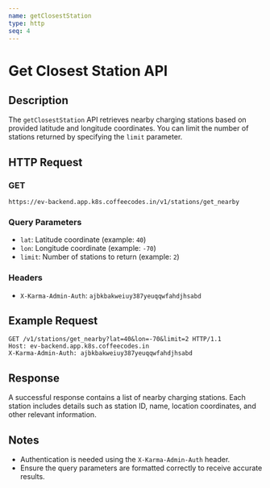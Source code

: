 ```yaml
---
name: getClosestStation
type: http
seq: 4
---
```


# Get Closest Station API

## Description
The `getClosestStation` API retrieves nearby charging stations based on provided latitude and longitude coordinates. You can limit the number of stations returned by specifying the `limit` parameter.

## HTTP Request

### GET
`https://ev-backend.app.k8s.coffeecodes.in/v1/stations/get_nearby`

### Query Parameters
- `lat`: Latitude coordinate (example: `40`)
- `lon`: Longitude coordinate (example: `-70`)
- `limit`: Number of stations to return (example: `2`)

### Headers
- `X-Karma-Admin-Auth`: `ajbkbakweiuy387yeuqqwfahdjhsabd`

## Example Request

```http
GET /v1/stations/get_nearby?lat=40&lon=-70&limit=2 HTTP/1.1
Host: ev-backend.app.k8s.coffeecodes.in
X-Karma-Admin-Auth: ajbkbakweiuy387yeuqqwfahdjhsabd
```

## Response
A successful response contains a list of nearby charging stations. Each station includes details such as station ID, name, location coordinates, and other relevant information.

## Notes
- Authentication is needed using the `X-Karma-Admin-Auth` header.
- Ensure the query parameters are formatted correctly to receive accurate results.